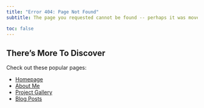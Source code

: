 ```yaml
---
title: "Error 404: Page Not Found"
subtitle: The page you requested cannot be found -- perhaps it was moved or renamed.

toc: false
---
```


## There's More To Discover

Check out these popular pages:

- [Homepage](index.qmd)
- [About Me](about.qmd)
- [Project Gallery](gallery.qmd)
- [Blog Posts](posts.qmd)